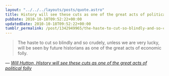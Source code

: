 ```yaml
---
layout: "../../../layouts/posts/quote.astro"
title: History will see these cuts as one of the great acts of political folly
pubDate: 2010-10-18T09:52:22+00:00
updatedDate: 2010-10-18T09:52:22+00:00
tumblr_permalink: /post/1342949965/the-haste-to-cut-so-blindly-and-so-crudely-unless
---
```


> The haste to cut so blindly and so crudely, unless we are very lucky, will be seen by future historians as one of the great acts of economic folly.

— <cite>[Will Hutton, _History will see these cuts as one of the great acts of political folly_](https://www.theguardian.com/commentisfree/2010/oct/17/osborne-spending-review-recession)</cite>

